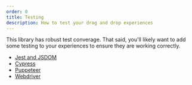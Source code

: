 ```yaml
---
order: 0
title: Testing
description: How to test your drag and drop experiences
---
```


This library has robust test converage. That said, you'll likely want to add some testing to your experiences to ensure they are working correctly.

- [Jest and JSDOM](/components/drag-and-drop/testing/jest-and-jsdom)
- [Cypress](/components/drag-and-drop/testing/cypress)
- [Puppeteer](/components/drag-and-drop/testing/puppeteer)
- [Webdriver](/components/drag-and-drop/testing/webdriver)

